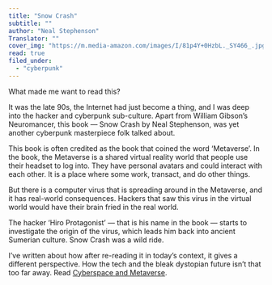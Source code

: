 ```yaml
---
title: "Snow Crash"
subtitle: ""
author: "Neal Stephenson"
Translator: ""
cover_img: "https://m.media-amazon.com/images/I/81p4Y+0HzbL._SY466_.jpg"
read: true
filed_under:
  - "cyberpunk"
---
```


What made me want to read this?

It was the late 90s, the Internet had just become a thing, and I was deep into the hacker and cyberpunk sub-culture. Apart from William Gibson’s Neuromancer, this book — Snow Crash by Neal Stephenson, was yet another cyberpunk masterpiece folk talked about.

This book is often credited as the book that coined the word ‘Metaverse’. In the book, the Metaverse is a shared virtual reality world that people use their headset to log into. They have personal avatars and could interact with each other. It is a place where some work, transact, and do other things.

But there is a computer virus that is spreading around in the Metaverse, and it has real-world consequences. Hackers that saw this virus in the virtual world would have their brain fried in the real world.

The hacker ‘Hiro Protagonist’ — that is his name in the book — starts to investigate the origin of the virus, which leads him back into ancient Sumerian culture. Snow Crash was a wild ride.

I’ve written about how after re-reading it in today’s context, it gives a different perspective. How the tech and the bleak dystopian future isn’t that too far away. Read [Cyberspace and Metaverse](/blog/2024-07-19-cyberspace-and-metaverse).

